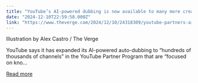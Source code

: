 ```yaml
---
title: "YouTube’s AI-powered dubbing is now available to many more creators "
date: "2024-12-10T22:59:58.000Z"
link: "https://www.theverge.com/2024/12/10/24318309/youtube-partners-ai-auto-dubbing-translation-knowledge-information-videos"
---
```


Illustration by Alex Castro / The Verge
    

  
YouTube says it has expanded its AI-powered auto-dubbing to “hundreds of thousands of channels” in the YouTube Partner Program that are “focused on kno...

[Read more](https://www.theverge.com/2024/12/10/24318309/youtube-partners-ai-auto-dubbing-translation-knowledge-information-videos)
